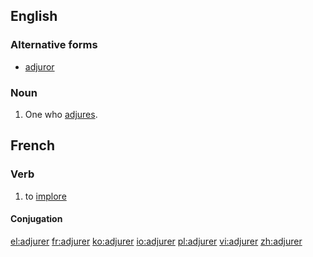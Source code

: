 ==English==

===Alternative forms===
* [[adjuror]]

===Noun===
{{en-noun}}

# One who [[adjure]]s.

==French==

===Verb===
{{fr-verb}}

# to [[implore]]

====Conjugation====
{{fr-conj-er|adjur|avoir}}

[[el:adjurer]]
[[fr:adjurer]]
[[ko:adjurer]]
[[io:adjurer]]
[[pl:adjurer]]
[[vi:adjurer]]
[[zh:adjurer]]